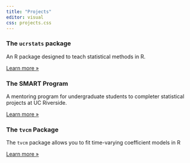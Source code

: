 ```yaml
---
title: "Projects"
editor: visual
css: projects.css
---
```


::: content-block
::: features
::: {.feature .box}
### The `ucrstats` package

An R package designed to teach statistical methods in R.

::: learn-more
[Learn more »](https://ucrgradstat.github.io/ucrstats/)
:::
:::

::: {.feature .box}
### The SMART Program

A mentoring program for undergraduate students to completer statistical projects at UC Riverside.

::: learn-more
[Learn more »](https://ucrgradstat.github.io/smart/)
:::
:::

::: {.feature .box}
### The `tvcm` Package

The `tvcm` package allows you to fit time-varying coefficient models in R

::: learn-more
[Learn more »](https://inqs909.github.io/tvcm/)
:::
:::
:::
:::
